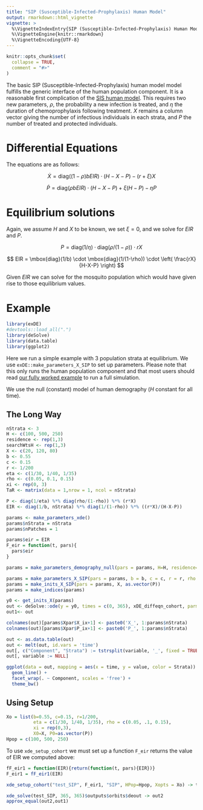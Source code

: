 ```yaml
---
title: "SIP (Susceptible-Infected-Prophylaxis) Human Model"
output: rmarkdown::html_vignette
vignette: >
  %\VignetteIndexEntry{SIP (Susceptible-Infected-Prophylaxis) Human Model}
  %\VignetteEngine{knitr::rmarkdown}
  %\VignetteEncoding{UTF-8}
---
```


```r
knitr::opts_chunk$set(
  collapse = TRUE,
  comment = "#>"
)
```

The basic SIP (Susceptible-Infected-Prophylaxis) human model model fulfills the generic interface of the human population component. It is a reasonable first complication of the [SIS human model](human_sis.html). This requires two new parameters, $\rho$, the probability a new infection is treated, and $\eta$ the duration of chemoprophylaxis following treatment. $X$ remains a column vector giving the number of infectious individuals in each strata, and $P$ the number of treated and protected individuals.

# Differential Equations

The equations are as follows:

$$
\dot{X} = \mbox{diag}((1-\rho)bEIR)\cdot (H-X-P) - (r+\xi)X
$$

$$
\dot{P} = \mbox{diag}(\rho b EIR) \cdot (H-X-P) + \xi(H-P) - \eta P
$$

# Equilibrium solutions

Again, we assume $H$ and $X$ to be known, we set $\xi=0$, and we solve for $EIR$ and $P$.

$$
P = \mbox{diag}(1/\eta) \cdot \mbox{diag}(\rho/(1-\rho)) \cdot rX
$$

$$
EIR = \mbox{diag}(1/b) \cdot \mbox{diag}(1/(1-\rho)) \cdot \left( \frac{rX}{H-X-P} \right)
$$

Given $EIR$ we can solve for the mosquito population which would have given rise to those equilibrium values.

# Example

```r
library(exDE)
#devtools::load_all(".")
library(deSolve)
library(data.table)
library(ggplot2)
```

Here we run a simple example with 3 population strata at equilibrium. We use `exDE::make_parameters_X_SIP` to
set up parameters. Please note that this only runs the human population component and that most users should read [our fully worked example](ex_534.html) to run a full simulation.

We use the null (constant) model of human demography ($H$ constant for all time).

## The Long Way

```r
nStrata <- 3
H <- c(100, 500, 250)
residence <- rep(1,3) 
searchWtsH <- rep(1,3) 
X <- c(20, 120, 80)
b <- 0.55
c <- 0.15
r <- 1/200
eta <- c(1/30, 1/40, 1/35)
rho <- c(0.05, 0.1, 0.15)
xi <- rep(0, 3) 
TaR <- matrix(data = 1,nrow = 1, ncol = nStrata)

P <- diag(1/eta) %*% diag(rho/(1-rho)) %*% (r*X)
EIR <- diag(1/b, nStrata) %*% diag(1/(1-rho)) %*% ((r*X)/(H-X-P))
```


```r
params <- make_parameters_xde()
params$nStrata = nStrata
params$nPatches = 1 

params$eir = EIR 
F_eir = function(t, pars){
  pars$eir
}

params = make_parameters_demography_null(pars = params, H=H, residence=residence, searchWts=searchWtsH, TaR=TaR)

params = make_parameters_X_SIP(pars = params, b = b, c = c, r = r, rho = rho, eta = eta, xi=xi)
params = make_inits_X_SIP(pars = params, X, as.vector(P))
params = make_indices(params)
```

```r
y0 <- get_inits_X(params)
out <- deSolve::ode(y = y0, times = c(0, 365), xDE_diffeqn_cohort, parms = params, method = 'lsoda', F_eir = F_eir) 
out1<- out
```
 
```r
colnames(out)[params$Xpar$X_ix+1] <- paste0('X_', 1:params$nStrata)
colnames(out)[params$Xpar$P_ix+1] <- paste0('P_', 1:params$nStrata)

out <- as.data.table(out)
out <- melt(out, id.vars = 'time')
out[, c("Component", "Strata") := tstrsplit(variable, '_', fixed = TRUE)]
out[, variable := NULL]

ggplot(data = out, mapping = aes(x = time, y = value, color = Strata)) +
  geom_line() +
  facet_wrap(. ~ Component, scales = 'free') +
  theme_bw()
```

## Using Setup


```r
Xo = list(b=0.55, c=0.15, r=1/200, 
          eta = c(1/30, 1/40, 1/35), rho = c(0.05, .1, 0.15), 
          xi = rep(0,3), 
          X0=X, P0=as.vector(P))
Hpop = c(100, 500, 250)
```

To use `xde_setup_cohort` we must set up a function `F_eir` returns the value of EIR we computed above:  

```r
fF_eir1 = function(EIR){return(function(t, pars){EIR})} 
F_eir1 = fF_eir1(EIR)
```

```r
xde_setup_cohort("test_SIP", F_eir1, "SIP", HPop=Hpop, Xopts = Xo) -> test_SIP
```

```r
xde_solve(test_SIP, 365, 365)$outputs$orbits$deout -> out2
approx_equal(out2,out1) 
```


